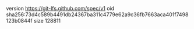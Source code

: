 version https://git-lfs.github.com/spec/v1
oid sha256:73d4c589b4491db24367ba311c4779e62a9c36fb7663aca401f7498123b0844f
size 128811
